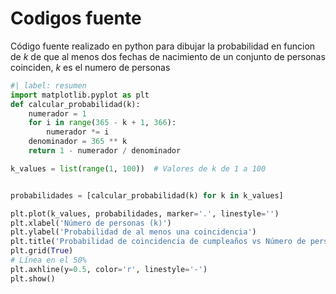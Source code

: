 # Codigos fuente {-}
Código fuente realizado en python para  dibujar la probabilidad en funcion de $k$ de que al menos dos fechas de nacimiento de un conjunto de personas  coinciden, $k$ es el numero de personas


```python
#| label: resumen
import matplotlib.pyplot as plt
def calcular_probabilidad(k):
    numerador = 1
    for i in range(365 - k + 1, 366):
        numerador *= i
    denominador = 365 ** k
    return 1 - numerador / denominador

k_values = list(range(1, 100))  # Valores de k de 1 a 100


probabilidades = [calcular_probabilidad(k) for k in k_values]

plt.plot(k_values, probabilidades, marker='.', linestyle='')
plt.xlabel('Número de personas (k)')
plt.ylabel('Probabilidad de al menos una coincidencia')
plt.title('Probabilidad de coincidencia de cumpleaños vs Número de personas')
plt.grid(True)
# Línea en el 50%
plt.axhline(y=0.5, color='r', linestyle='-')
plt.show()
```


